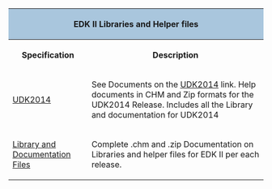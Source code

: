 {{UDK2014}}


<div class="t_projects">
<table>
<tr><th colspan="4" style="background-color:#a9c6dd">EDK II Libraries and Helper files</th></tr>
<tr>
<th>Specification</th>
<th>Description</th>
</tr>

<tr>
<td>

[[UDK2014]]

</td>
<td>
See Documents on the  [[UDK2014]] link.  Help documents in CHM and Zip formats for the UDK2014 Release.  Includes all the Library and documentation for UDK2014
</td>

</tr>
<tr>
<td>
[http://sourceforge.net/projects/edk2/files/EDK_II_Libraries Library and Documentation Files]
</td>
<td>
Complete .chm and .zip Documentation on Libraries and helper files for EDK II per each release.  
</td>
</tr>
</table>

<!-- [[Category:EDKII]] -->
<!-- [[Category:Documents]] -->